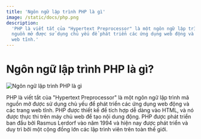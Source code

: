 ```yaml
---
title: 'Ngôn ngữ lập trình PHP là gì'
image: /static/docs/php.png
description:
  'PHP là viết tắt của "Hypertext Preprocessor" là một ngôn ngữ lập trình mã
  nguồn mở được sử dụng chủ yếu để phát triển các ứng dụng web động và các trang
  web tĩnh.'
---
```


# Ngôn ngữ lập trình PHP là gì?

![Ngôn ngữ lập trình PHP là gì](/static/docs/php.png)

PHP là viết tắt của "Hypertext Preprocessor" là một ngôn ngữ lập trình mã nguồn
mở được sử dụng chủ yếu để phát triển các ứng dụng web động và các trang web
tĩnh. PHP được thiết kế để tích hợp dễ dàng vào HTML, và nó được thực thi trên
máy chủ web để tạo nội dung động. PHP được phát triển ban đầu bởi Rasmus Lerdorf
vào năm 1994 và hiện nay được phát triển và duy trì bởi một cộng đồng lớn các
lập trình viên trên toàn thế giới.
